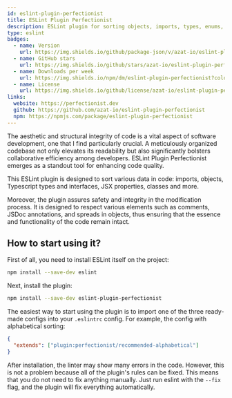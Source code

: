 ```yaml
---
id: eslint-plugin-perfectionist
title: ESLint Plugin Perfectionist
description: ESLint plugin for sorting objects, imports, types, enums, JSX props, etc.
type: eslint
badges:
  - name: Version
    url: https://img.shields.io/github/package-json/v/azat-io/eslint-plugin-perfectionist?color=f6bd40&labelColor=181818
  - name: GitHub stars
    url: https://img.shields.io/github/stars/azat-io/eslint-plugin-perfectionist?style=flat&color=f6bd40&labelColor=181818
  - name: Downloads per week
    url: https://img.shields.io/npm/dm/eslint-plugin-perfectionist?color=f6bd40&labelColor=181818
  - name: License
    url: https://img.shields.io/github/license/azat-io/eslint-plugin-perfectionist?color=f6bd40&labelColor=181818
links:
  website: https://perfectionist.dev
  github: https://github.com/azat-io/eslint-plugin-perfectionist
  npm: https://npmjs.com/package/eslint-plugin-perfectionist
---
```


The aesthetic and structural integrity of code is a vital aspect of software development, one that I find particularly crucial. A meticulously organized codebase not only elevates its readability but also significantly bolsters collaborative efficiency among developers. ESLint Plugin Perfectionist emerges as a standout tool for enhancing code quality.

This ESLint plugin is designed to sort various data in code: imports, objects, Typescript types and interfaces, JSX properties, classes and more.

Moreover, the plugin assures safety and integrity in the modification process. It is designed to respect various elements such as comments, JSDoc annotations, and spreads in objects, thus ensuring that the essence and functionality of the code remain intact.

## How to start using it?

First of all, you need to install ESLint itself on the project:

```sh
npm install --save-dev eslint
```

Next, install the plugin:

```sh
npm install --save-dev eslint-plugin-perfectionist
```

The easiest way to start using the plugin is to import one of the three ready-made configs into your `.eslintrc` config. For example, the config with alphabetical sorting:

```json
{
  "extends": ["plugin:perfectionist/recommended-alphabetical"]
}
```

After installation, the linter may show many errors in the code. However, this is not a problem because all of the plugin's rules can be fixed. This means that you do not need to fix anything manually. Just run eslint with the `--fix` flag, and the plugin will fix everything automatically.
